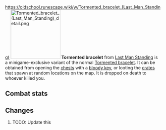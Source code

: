 https://oldschool.runescape.wiki/w/Tormented_bracelet_(Last_Man_Standing)
{{Infobox Item
|name = Tormented bracelet
|image = [[File:Tormented bracelet (Last Man Standing).png]]
|release = [[4 August]] [[2016]]
|update = Last Man Standing Beta and Splashing Restrictions  # TODO: Update this
|members = No
|quest = No
|tradeable = No
|placeholder = No
|equipable = Yes
|stackable = No
|noteable = Yes
|options = Wield, Drop   # TODO: Update this
|examine = A deep sense of torment burns within this powerful bracelet.
|value = 10
|alchable = No
|weight = 0.25
|id = 27171
}}
[[File:Tormented bracelet (Last Man Standing) detail.png|160px|left]]
'''Tormented bracelet''' from [[Last Man Standing]] is a minigame-exclusive variant of the normal [[Tormented bracelet]]. It can be obtained from opening the [[Chest (Last Man Standing)|chests]] with a [[bloody key]], or looting the [[Crate (Last Man Standing)|crates]] that spawn at random locations on the map. It is dropped on death to whoever killed you.

==Combat stats==
{{Infobox Bonuses
|astab = 0
|aslash = 0
|acrush = 0
|amagic = 10
|arange = 0
|dstab = 0
|dslash = 0
|dcrush = 0
|dmagic = 0
|drange = 0
|str = 0
|rstr = 0
|mdmg = 5
|prayer = 2
|slot = hands
|image = [[File:Tormented bracelet equipped male.png|160px]]
|altimage = [[File:Tormented bracelet equipped female.png|160px]]
}}

==Changes==
# TODO: Update this
{{Subject changes header}}
{{Subject changes
|date = 4 August 2016
|update = Last Man Standing
|change = The item was made fully available with the release of Last Man Standing.
}}
{{Subject changes footer}}

{{Last Man Standing In-game Items}}